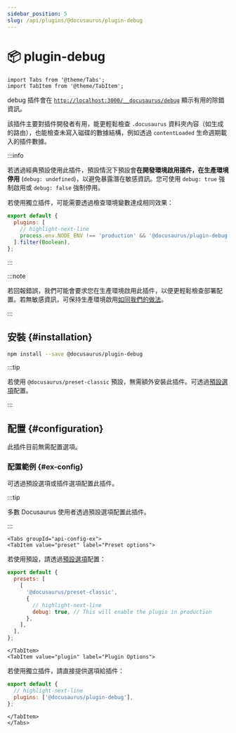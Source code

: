```yaml
---
sidebar_position: 5
slug: /api/plugins/@docusaurus/plugin-debug
---
```


# 📦 plugin-debug

```mdx-code-block
import Tabs from '@theme/Tabs';
import TabItem from '@theme/TabItem';
```

debug 插件會在 [`http://localhost:3000/__docusaurus/debug`](http://localhost:3000/__docusaurus/debug) 顯示有用的除錯資訊。

該插件主要對插件開發者有用，能更輕鬆檢查 `.docusaurus` 資料夾內容（如生成的路由），也能檢查未寫入磁碟的數據結構，例如透過 `contentLoaded` 生命週期載入的插件數據。

:::info

若透過經典預設使用此插件，預設情況下預設會**在開發環境啟用插件，在生產環境停用** (`debug: undefined`)，以避免暴露潛在敏感資訊。您可使用 `debug: true` 強制啟用或 `debug: false` 強制停用。

若使用獨立插件，可能需要透過檢查環境變數達成相同效果：

```js title="docusaurus.config.js"
export default {
  plugins: [
    // highlight-next-line
    process.env.NODE_ENV !== 'production' && '@docusaurus/plugin-debug',
  ].filter(Boolean),
};
```

:::

:::note

若回報錯誤，我們可能會要求您在生產環境啟用此插件，以便更輕鬆檢查部署配置。若無敏感資訊，可保持生產環境啟用[如同我們的做法](/__docusaurus/debug)。

:::

## 安裝 {#installation}

```bash npm2yarn
npm install --save @docusaurus/plugin-debug
```

:::tip

若使用 `@docusaurus/preset-classic` 預設，無需額外安裝此插件。可透過[預設選項](../../using-plugins.mdx#docusauruspreset-classic)配置。

:::

## 配置 {#configuration}

此插件目前無需配置選項。

### 配置範例 {#ex-config}

可透過預設選項或插件選項配置此插件。

:::tip

多數 Docusaurus 使用者透過預設選項配置此插件。

:::

```mdx-code-block
<Tabs groupId="api-config-ex">
<TabItem value="preset" label="Preset options">
```

若使用預設，請透過[預設選項](../../using-plugins.mdx#docusauruspreset-classic)配置：

```js title="docusaurus.config.js"
export default {
  presets: [
    [
      '@docusaurus/preset-classic',
      {
        // highlight-next-line
        debug: true, // This will enable the plugin in production
      },
    ],
  ],
};
```

```mdx-code-block
</TabItem>
<TabItem value="plugin" label="Plugin Options">
```

若使用獨立插件，請直接提供選項給插件：

```js title="docusaurus.config.js"
export default {
  // highlight-next-line
  plugins: ['@docusaurus/plugin-debug'],
};
```

```mdx-code-block
</TabItem>
</Tabs>
```